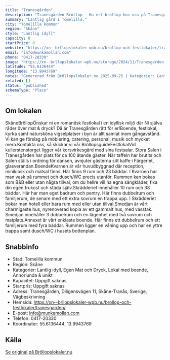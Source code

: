 ```yaml
---
title: "Tranesgården"
description: "Tranesgården Bröllop - Ha ert bröllop hos oss på Tranesgården. Se vår fina Bröllopslokal. Skicka gärna en förfrågan så hjälper vi Er!"
summary: "Lantlig gård i Tomelilla."
city: "Tomelilla kommun"
region: "Skåne"
style: "Lantlig idyll"
capacity: 0
startPrice: 0
website: "https://xn--brllopslokaler-wpb.nu/brollop-och-festlokaler/tranesgarden/"
email: "info@munkamollan.com"
phone: "0417-20330"
image: "https://xn--brllopslokaler-wpb.nu/storage/2024/11/Tranesgarden-brollopslokal-skane-brollop-skanes-tranas-visn.webp"
latitude: "55.6136444"
longitude: "13.9943769"
notes: "Genererad från Bröllopslokaler.nu 2025-09-25 | Kategorier: Lantlig idyll, Egen Mat och Dryck, Lokal med boende, Annorlunda & unikt"
related: []
status: "published"
schemaType: "Place"
---
```


## Om lokalen

SkåneBröllopÖnskar ni en romantisk festlokal i en idyllisk miljö där Ni själva råder över mat & dryck? Då är Tranesgården rätt för er!Boende, festlokal, kyrka samt natursköna vigselplatser i byn är allt samlat inom gångavstånd. Vi kan ge förslag på möblering, catering, personal, musik och mycket mera.Kontakta oss, så skickar vi vår BröllopsguideFestlokalVid kullerstenstorget ligger vår korsvirkesgård med sina festsalar. Stora Salen i Tranesgården har plats för ca 100 ätande gäster. När taffeln har brutits och Salen ställs i ordning för dansen, avnjuter gästerna sitt kaffe i Färgeriet, glasverandan.BoendeKvarnen är vår huvudbyggnad där reception, minikiosk och matsal finns. Här finns 9 rum och 23 bäddar. I Kvarnen har man vask på rummet och dusch/WC precis utanför. Rummen kan bokas som B&B eller utan några tillval, om du hellre vill ha egna sängkläder, fixa din egen frukost och städa själv.Skrädderiet innehåller 10 rum och 38 bäddar. Här har man eget badrum och pentry. Här finns dubbelrum och familjerum, de senare med ett extra sovrum en trappa upp. I Skrädderiet bokar man hotell eller bara rum med eller utan tillval.Smedjan är vårt charmigaste hus, nyrenoverad kopia av ett gammalt hus, med vasstak. Smedjan innehåller 3 dubbelrum och en lägenhet med två sovrum och matplats.Annexet är vårt enklaste boende. Här finns ett dubbelrum och ett familjerum med fyra bäddar. Rummen ligger en våning upp och har en yttre trappa samt dusch/WC i husets bottenplan.

## Snabbinfo

- Stad: Tomelilla kommun
- Region: Skåne
- Kategorier: Lantlig idyll, Egen Mat och Dryck, Lokal med boende, Annorlunda & unikt
- Kapacitet: Uppgift saknas
- Startpris: Uppgift saknas
- Adress: Tranesgården, Diligensvägen 11, Skåne-Tranås, Sverige, Vägbeskrivning
- Hemsida: https://xn--brllopslokaler-wpb.nu/brollop-och-festlokaler/tranesgarden/
- E-post: info@munkamollan.com
- Telefon: 0417-20330
- Koordinater: 55.6136444, 13.9943769

## Källa

[Se original på Bröllopslokaler.nu](https://xn--brllopslokaler-wpb.nu/brollop-och-festlokaler/tranesgarden/)

